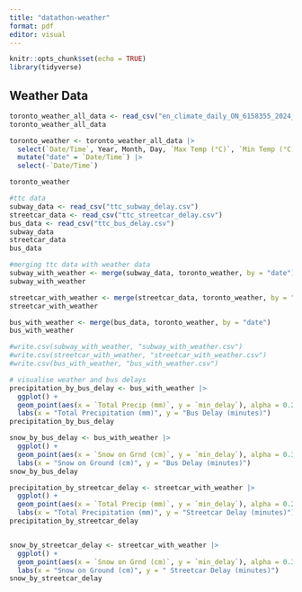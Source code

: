 ```yaml
---
title: "datathon-weather"
format: pdf
editor: visual
---
```


```r
knitr::opts_chunk$set(echo = TRUE)
library(tidyverse)
```

## Weather Data

```r
toronto_weather_all_data <- read_csv("en_climate_daily_ON_6158355_2024_P1D.csv")
toronto_weather_all_data
```

```r
toronto_weather <- toronto_weather_all_data |>
  select(`Date/Time`, Year, Month, Day, `Max Temp (°C)`, `Min Temp (°C)`, `Total Precip (mm)`, `Snow on Grnd (cm)`) |>
  mutate("date" = `Date/Time`) |>
  select(-`Date/Time`)

toronto_weather
```

```r
#ttc data
subway_data <- read_csv("ttc_subway_delay.csv")
streetcar_data <- read_csv("ttc_streetcar_delay.csv")
bus_data <- read_csv("ttc_bus_delay.csv")
subway_data 
streetcar_data
bus_data
```

```r
#merging ttc data with weather data
subway_with_weather <- merge(subway_data, toronto_weather, by = "date")
subway_with_weather

streetcar_with_weather <- merge(streetcar_data, toronto_weather, by = "date")
streetcar_with_weather

bus_with_weather <- merge(bus_data, toronto_weather, by = "date")
bus_with_weather

#write.csv(subway_with_weather, "subway_with_weather.csv")
#write.csv(streetcar_with_weather, "streetcar_with_weather.csv")
#write.csv(bus_with_weather, "bus_with_weather.csv")
```

```r
# visualise weather and bus delays
precipitation_by_bus_delay <- bus_with_weather |>
  ggplot() +
  geom_point(aes(x = `Total Precip (mm)`, y = `min_delay`), alpha = 0.2) +
  labs(x = "Total Precipitation (mm)", y = "Bus Delay (minutes)")
precipitation_by_bus_delay

snow_by_bus_delay <- bus_with_weather |>
  ggplot() +
  geom_point(aes(x = `Snow on Grnd (cm)`, y = `min_delay`), alpha = 0.3) +
  labs(x = "Snow on Ground (cm)", y = "Bus Delay (minutes)")
snow_by_bus_delay

```

```r
precipitation_by_streetcar_delay <- streetcar_with_weather |>
  ggplot() +
  geom_point(aes(x = `Total Precip (mm)`, y = `min_delay`), alpha = 0.2) +
  labs(x = "Total Precipitation (mm)", y = "Streetcar Delay (minutes)")
precipitation_by_streetcar_delay


snow_by_streetcar_delay <- streetcar_with_weather |>
  ggplot() +
  geom_point(aes(x = `Snow on Grnd (cm)`, y = `min_delay`), alpha = 0.3) +
  labs(x = "Snow on Ground (cm)", y = " Streetcar Delay (minutes)")
snow_by_streetcar_delay
```
